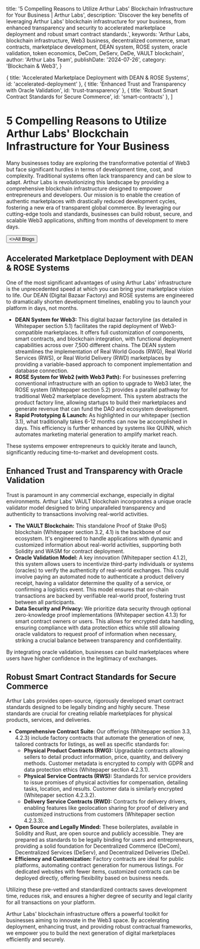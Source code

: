 
  title: '5 Compelling Reasons to Utilize Arthur Labs\' Blockchain Infrastructure for Your Business | Arthur Labs',
  description: 'Discover the key benefits of leveraging Arthur Labs\' blockchain infrastructure for your business, from enhanced transparency and security to accelerated marketplace deployment and robust smart contract standards.',
  keywords: 'Arthur Labs, blockchain infrastructure, Web3 business, decentralized commerce, smart contracts, marketplace development, DEAN system, ROSE system, oracle validation, token economics, DeCom, DeServ, DeDe, VAULT blockchain',
  author: 'Arthur Labs Team',
  publishDate: '2024-07-26',
  category: 'Blockchain & Web3',
}

  { title: 'Accelerated Marketplace Deployment with DEAN & ROSE Systems', id: 'accelerated-deployment' },
  { title: 'Enhanced Trust and Transparency with Oracle Validation', id: 'trust-transparency' },
  { title: 'Robust Smart Contract Standards for Secure Commerce', id: 'smart-contracts' },
]

<HeroPattern />

# 5 Compelling Reasons to Utilize Arthur Labs' Blockchain Infrastructure for Your Business

<p className="LEAD_PARAGRAPH_CLASSNAME">
Many businesses today are exploring the transformative potential of Web3 but face significant hurdles in terms of development time, cost, and complexity. Traditional systems often lack transparency and can be slow to adapt. Arthur Labs is revolutionizing this landscape by providing a comprehensive blockchain infrastructure designed to empower entrepreneurs and developers. Our mission is to enable the creation of authentic marketplaces with drastically reduced development cycles, fostering a new era of transparent global commerce. By leveraging our cutting-edge tools and standards, businesses can build robust, secure, and scalable Web3 applications, shifting from months of development to mere days.
</p>

<div className="not-prose mt-6 mb-16 flex gap-3">
  <Button href="/blogs" arrow="left">
    <>All Blogs</>
  </Button>
</div>

<h2 id="accelerated-deployment">Accelerated Marketplace Deployment with DEAN & ROSE Systems</h2>

One of the most significant advantages of using Arthur Labs' infrastructure is the unprecedented speed at which you can bring your marketplace vision to life. Our DEAN (Digital Bazaar Factory) and ROSE systems are engineered to dramatically shorten development timelines, enabling you to launch your platform in days, not months.

*   **DEAN System for Web3:** This digital bazaar factoryline (as detailed in Whitepaper section 5.1) facilitates the rapid deployment of Web3-compatible marketplaces. It offers full customization of components, smart contracts, and blockchain integration, with functional deployment capabilities across over 7,500 different chains. The DEAN system streamlines the implementation of Real World Goods (RWG), Real World Services (RWS), or Real World Delivery (RWD) marketplaces by providing a variable-based approach to component implementation and database connection.
*   **ROSE System for Web2 (with Web3 Path):** For businesses preferring conventional infrastructure with an option to upgrade to Web3 later, the ROSE system (Whitepaper section 5.2) provides a parallel pathway for traditional Web2 marketplace development. This system abstracts the product factory line, allowing startups to build their marketplaces and generate revenue that can fund the DAO and ecosystem development.
*   **Rapid Prototyping & Launch:** As highlighted in our whitepaper (section 3.1), what traditionally takes 6-12 months can now be accomplished in days. This efficiency is further enhanced by systems like QUINN, which automates marketing material generation to amplify market reach.

These systems empower entrepreneurs to quickly iterate and launch, significantly reducing time-to-market and development costs.

<h2 id="trust-transparency">Enhanced Trust and Transparency with Oracle Validation</h2>

Trust is paramount in any commercial exchange, especially in digital environments. Arthur Labs' VAULT blockchain incorporates a unique oracle validator model designed to bring unparalleled transparency and authenticity to transactions involving real-world activities.

*   **The VAULT Blockchain:** This standalone Proof of Stake (PoS) blockchain (Whitepaper section 3.2, 4.1) is the backbone of our ecosystem. It's engineered to handle applications with dynamic and customized information about real-world activities, supporting both Solidity and WASM for contract deployment.
*   **Oracle Validation Model:** A key innovation (Whitepaper section 4.1.2), this system allows users to incentivize third-party individuals or systems (oracles) to verify the authenticity of real-world exchanges. This could involve paying an automated node to authenticate a product delivery receipt, having a validator determine the quality of a service, or confirming a logistics event. This model ensures that on-chain transactions are backed by verifiable real-world proof, fostering trust between all participants.
*   **Data Security and Privacy:** We prioritize data security through optional zero-knowledge proof implementations (Whitepaper section 4.1.3) for smart contract owners or users. This allows for encrypted data handling, ensuring compliance with data protection ethics while still allowing oracle validators to request proof of information when necessary, striking a crucial balance between transparency and confidentiality.

By integrating oracle validation, businesses can build marketplaces where users have higher confidence in the legitimacy of exchanges.

<h2 id="smart-contracts">Robust Smart Contract Standards for Secure Commerce</h2>

Arthur Labs provides open-source, rigorously developed smart contract standards designed to be legally binding and highly secure. These standards are crucial for creating reliable marketplaces for physical products, services, and deliveries.

*   **Comprehensive Contract Suite:** Our offerings (Whitepaper section 3.3, 4.2.3) include factory contracts that automate the generation of new, tailored contracts for listings, as well as specific standards for:
    *   **Physical Product Contracts (RWG):** Upgradable contracts allowing sellers to detail product information, price, quantity, and delivery methods. Customer metadata is encrypted to comply with GDPR and data protection ethics (Whitepaper section 4.2.3.1).
    *   **Physical Service Contracts (RWS):** Standards for service providers to issue promises of physical activities for compensation, detailing tasks, location, and results. Customer data is similarly encrypted (Whitepaper section 4.2.3.2).
    *   **Delivery Service Contracts (RWD):** Contracts for delivery drivers, enabling features like geolocation sharing for proof of delivery and customized instructions from customers (Whitepaper section 4.2.3.3).
*   **Open Source and Legally Minded:** These boilerplates, available in Solidity and Rust, are open source and publicly accessible. They are prepared as standards to be legally binding for users and entrepreneurs, providing a solid foundation for Decentralized Commerce (DeCom), Decentralized Services (DeServ), and Decentralized Deliveries (DeDe).
*   **Efficiency and Customization:** Factory contracts are ideal for public platforms, automating contract generation for numerous listings. For dedicated websites with fewer items, customized contracts can be deployed directly, offering flexibility based on business needs.

Utilizing these pre-vetted and standardized contracts saves development time, reduces risk, and ensures a higher degree of security and legal clarity for all transactions on your platform.

Arthur Labs' blockchain infrastructure offers a powerful toolkit for businesses aiming to innovate in the Web3 space. By accelerating deployment, enhancing trust, and providing robust contractual frameworks, we empower you to build the next generation of digital marketplaces efficiently and securely.

<div className="mt-16">
  <Socials />
</div>